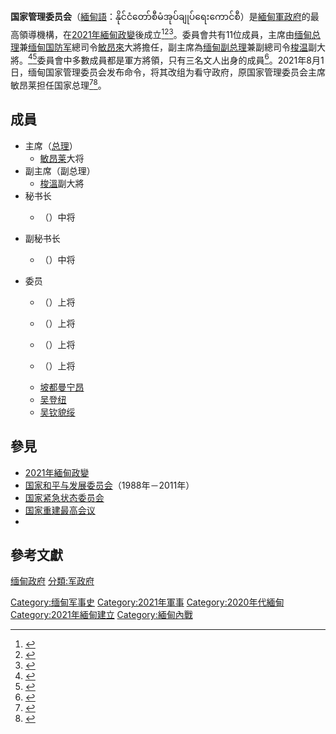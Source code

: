 {{About|緬甸[[軍政府|軍政府]]的最高領導機構|為應對[[2021年緬甸軍事政變|政變]]而成立的平行[[文人|文人]]政府|民族團結政府 (緬甸)}}
{{Infobox government agency
| name                 = 國家管理委員會
| native_name          = {{my|နိုင်ငံတော်စီမံအုပ်ချုပ်ရေးကောင်စီ}}
| seal                 = 
| seal_size            =
| seal_caption         = 
| seal_alt             =
| formed               = {{Start date and age|df=yes|2021|02|02}}
| preceding1           = [[溫敏|溫敏]]、[[翁山蘇姬|翁山蘇姬]]內閣
| dissolved            = 
| superseding          = 
| agency_type          = [[軍政府|軍政府]]
| jurisdiction         = 
| status               =
| headquarters         = [[內比都|內比都]]
| employees            = 11
| minister1_pfo        = 主席
| minister1_name       = [[敏昂莱|敏昂莱]]大将
| deputyminister1_pfo  = 副主席
| deputyminister1_name = [[梭溫_(副大將)|梭溫]]副大將
| footnotes            = 
| embed                = 
}}
{{缅甸政治}}
{{缅甸历史}}
'''国家管理委员会'''（[[緬甸語|緬甸語]]：နိုင်ငံတော်စီမံအုပ်ချုပ်ရေးကောင်စီ）是[[緬甸|緬甸]][[緬甸軍政府|軍政府]]的最高領導機構，在[[2021年緬甸政變|2021年緬甸政變]]後成立<ref>{{Cite web|author=吴咏玲|title=缅甸军方宣布成立国家管理委员会|url=http://www.xinhuanet.com/2021-02/03/c_1127058592.htm|date=2021-02-03|access-date=2021-02-03|website=新华网|language=cn|archive-url=https://web.archive.org/web/20210214075310/http://www.xinhuanet.com/2021-02/03/c_1127058592.htm|archive-date=2021-02-14|dead-url=no}}</ref><ref>{{Cite web|last=|first=|date=2021-02-02|title=ဗိုလ်ချုပ်မှူးကြီး မင်းအောင်လှိုင်ခေါင်းဆောင်သည့် ၁၁ ဦးပါ စီမံအုပ်ချုပ်ရေးကောင်စီဖွဲ့စည်း|url=http://burmese.dvb.no/archives/438760|archive-url=https://web.archive.org/web/20210206234554/http://burmese.dvb.no/archives/438760|archive-date=2021-02-06|access-date=2021-02-02|website=|language=my|dead-url=no}}</ref><ref>{{Cite web|title=နိုင်ငံတော်စီမံအုပ်ချုပ်ရေးကောင်စီ ဖွဲ့စည်း|url=https://burmese.voanews.com/a/myanmar-politics-military-coup/5762192.html|access-date=2021-02-02|website=ဗွီအိုအေ|language=my|archive-date=2021-02-02|archive-url=https://web.archive.org/web/20210202164727/https://burmese.voanews.com/a/myanmar-politics-military-coup/5762192.html|dead-url=no}}</ref>。委員會共有11位成員，主席由[[緬甸總理|缅甸总理]]兼[[缅甸国防军|缅甸国防军]]總司令[[敏昂來|敏昂來]]大將擔任，副主席為[[緬甸總理|缅甸副总理]]兼副總司令[[梭温_(副大将)|梭温]]副大將。<ref name=":0">{{Cite web|last=|first=|date=|title=ပြည်ထောင်စုသမ္မတမြန်မာနိုင်ငံတော် တပ်မတော်ကာကွယ်ရေးဦးစီးချုပ်ရုံး အမိန့်အမှတ်(၉/၂၀၂၁) ၁၃၈၂ ခုနှစ်၊ ပြာသိုလပြည့်ကျော် ၆ ရက် ၂၀၂၁ ခုနှစ်၊ ဖေဖော်ဝါရီလ ၂ ရက်|url=http://dsinfo.org/node/957|archive-url=https://web.archive.org/web/20210203131316/http://dsinfo.org/node/957|archive-date=2021-02-03|access-date=2021-02-02|website=Tatmadaw Information Team|language=my|dead-url=no}}</ref><ref>{{Cite web|date=2021-02-02|title=Myanmar military announces new State Administrative Council|url=https://www.mmtimes.com/news/myanmar-military-announces-new-state-administrative-council.html|access-date=2021-02-02|website=The Myanmar Times|archive-date=2021-02-05|archive-url=https://web.archive.org/web/20210205122816/https://www.mmtimes.com/news/myanmar-military-announces-new-state-administrative-council.html|dead-url=no}}</ref>委員會中多數成員都是軍方將領，只有三名文人出身的成員<ref>{{Cite web|last=|first=|date=|title=မန်းငြိမ်းမောင်၊ ဦးသိန်းညွန့်နဲ့ ဦးခင်မောင်ဆွေတို့ကို တပ်မတော်နေရာပေး|url=https://www.rfa.org/burmese/news/military-coup-myanmar-new-government-02022021114403.html|archive-url=https://web.archive.org/web/20210202175452/https://www.rfa.org/burmese/news/military-coup-myanmar-new-government-02022021114403.html|archive-date=2021-02-02|access-date=2021-02-02|website=Radio Free Asia|language=my|dead-url=no}}</ref>。2021年8月1日，缅甸国家管理委员会发布命令，将其改组为看守政府，原国家管理委员会主席敏昂莱担任国家总理<ref name=":6">{{Cite web|title=Myanmar army ruler takes prime minister role, again pledges elections|url=https://www.reuters.com/world/asia-pacific/myanmar-military-ruler-promises-elections-says-ready-work-with-asean-2021-08-01/|access-date=2021-08-01|date=2021-08-01|publisher=Reuters|language=en|archive-url=https://web.archive.org/web/20210801191831/https://www.reuters.com/world/asia-pacific/myanmar-military-ruler-promises-elections-says-ready-work-with-asean-2021-08-01/|archive-date=2021-08-01|dead-url=no}}</ref><ref name=":3">{{Cite web|title=缅甸成立看守政府 敏昂莱任总理|url=https://baijiahao.baidu.com/s?id=1706895038506442459|access-date=2021-08-01|author=新华社客户端|date=2021-08-01|work=|publisher=百度百家号|language=zh|archive-url=https://web.archive.org/web/20211003054428/https://baijiahao.baidu.com/s?id=1706895038506442459|archive-date=2021-10-03|dead-url=no}}</ref>。

==成員==
*主席（[[緬甸總理|总理]]）
**[[敏昂莱|敏昂莱]]大将
*副主席（副总理）
**[[梭溫_(副大將)|梭溫]]副大將
*秘书长
**{{Translink|en|Aung_Lin_Dwe|昂林兑}}（{{Lang|en|Aung Lin Dwe}}）中将
*副秘书长
**{{Translink|en|Ye_Win_Oo|耶温乌}}（{{Lang|en|Ye Win Oo}}）中将
*委员
**{{Translink|en|Mya Tun Oo|妙吞吴}}（{{Lang|en|Mya Tun Oo}}）上将
**{{Translink|en|Tin_Aung_San|丁昂山}}（{{Lang|en|Tin Aung San}}）上将
**{{Translink|en|Maung_Maung_Kyaw|芒芒觉}}（{{Lang|en|Maung Maung Kyaw}}）上将
**{{Translink|en|Moe Myint Tun|牟敏通}}（{{Lang|en|Moe Myint Tun}}）上将
**[[坡都曼宁昂|坡都曼宁昂]]
**[[吴登纽|吴登纽]]
**[[吴钦貌绥|吴钦貌绥]]

==參見==
*[[2021年緬甸政變|2021年緬甸政變]]
*[[国家和平与发展委员会|国家和平与发展委员会]]（1988年－2011年）
*[[国家紧急状态委员会|国家紧急状态委员会]]
*[[國家重建最高會議|国家重建最高会议]]
*{{Link-ko|國家保衛非常對策委員會|국가보위비상대책위원회}}

==參考文獻==
{{reflist}}

[[分類:缅甸政府|]]
[[分類:军政府|分類:军政府]]
[[Category:缅甸军事史|Category:缅甸军事史]]
[[Category:2021年軍事|Category:2021年軍事]]
[[Category:2020年代緬甸|Category:2020年代緬甸]]
[[Category:2021年緬甸建立|Category:2021年緬甸建立]]
[[Category:緬甸內戰|Category:緬甸內戰]]